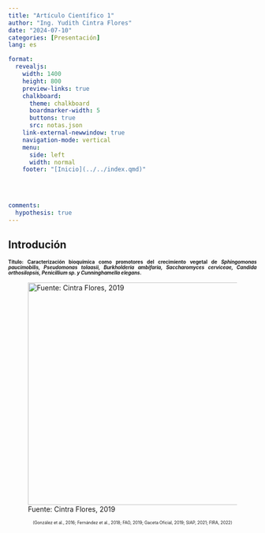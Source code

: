 ```yaml
---
title: "Artículo Científico 1"
author: "Ing. Yudith Cintra Flores"
date: "2024-07-10"
categories: [Presentación]
lang: es

format: 
  revealjs:
    width: 1400
    height: 800
    preview-links: true
    chalkboard:
      theme: chalkboard
      boardmarker-width: 5
      buttons: true
      src: notas.json
    link-external-newwindow: true
    navigation-mode: vertical
    menu:
      side: left
      width: normal
    footer: "[Inicio](../../index.qmd)"
      
    


comments: 
  hypothesis: true
---
```


## Introdución

::: {style="text-align:justify; font-size: 70%"}
**Título: Caracterización bioquímica como promotores del crecimiento vegetal de *Sphingomonas paucimobilis, Pseudomonas tolaasii, Burkholderia ambifaria, Saccharomyces cerviceae, Candida orthosilopsis, Penicillium sp. y Cunninghamella elegans*.**
:::

![Fuente: Cintra Flores, 2019](img%201.png){width="1000" height="450"}

::: {style="text-align:center; font-size: 60%"}
(González et al., 2016; Fernández et al., 2018; FAO, 2019; Gaceta Oficial, 2019; SIAP, 2021; FIRA, 2022)
:::
